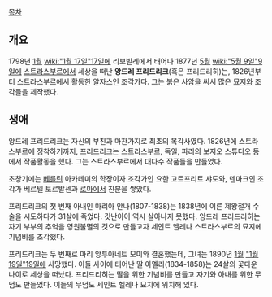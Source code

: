[[목차]]

== 개요 ==
1798년 [[1월]] [[wiki:"1월 17일"17일]]에 리보빌레에서 태어나 1877년 [[5월]] [[wiki:"5월 9일"9일]]에 [[스트라스부르]]에서 세상을 떠난 '''앙드레 프리드리크'''(혹은 프리드리히)는, 1826년부터 스트라스부르에서 활동한 알자스인 조각가다. 그는 붉은 사암을 써서 많은 [[묘지]]와 조각들을 제작했다.

== 생애 ==
앙드레 프리드리크는 자신의 부친과 마찬가지로 최초의 목각사였다. 1826년에 스트라스부르에 정착하기까지, 프리드리크는 스트라스부르, 독일, 파리의 보지오 스튜디오 등에서 작품활동을 했다. 그는 스트라스부르에서 대다수 작품들을 만들었다.

초창기에는 [[베를린]] 아카데미의 학장이자 조각가인 요한 고트프리트 샤도와, 덴마크인 조각가 베르텔 토르발센과 [[로마]]에서 친분을 쌓았다.

프리드리크의 첫 번째 아내인 마리아 안나(1807-1838)는 1838년에 이른 제왕절개 수술을 시도하다가 31살에 죽었다. 갓난아이 역시 살아나지 못했다. 앙드레 프리드리히는 자기 부부의 추억을 영원불멸의 것으로 만들고자 세인트 헬레나 스트라스부르의 묘지에 기념비를 조각했다.

프리드리크는 두 번째로 마리 앙투아네트 모미와 결혼했는데, 그녀는 1890년 [[1월]] [["1월 19일"19일]]에 사망했다. 이들 사이에 태어난 딸 아멜리(1834-1858)는 24살의 꽃다운 나이로 세상을 떠났다. 프리드리히는 딸을 위한 기념비를 만들고 자기와 아내를 위한 무덤도 만들었다. 이들의 무덤도 세인트 헬레나 묘지에 위치해 있다.  

